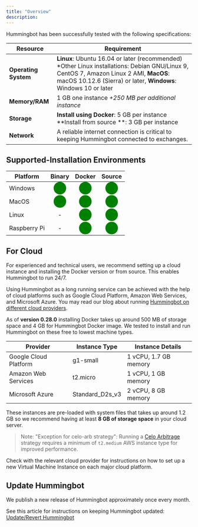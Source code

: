 ```yaml
---
title: "Overview"
description:
---
```


Hummingbot has been successfully tested with the following specifications:

| Resource             | Requirement                                                                                                                                                                                                |
| -------------------- | ---------------------------------------------------------------------------------------------------------------------------------------------------------------------------------------------------------- |
| **Operating System** | **Linux**: Ubuntu 16.04 or later (recommended) \*Other Linux installations: Debian GNU/Linux 9, CentOS 7, Amazon Linux 2 AMI, **MacOS**: macOS 10.12.6 (Sierra) or later, **Windows**: Windows 10 or later |
| **Memory/RAM**       | 1 GB one instance _+250 MB per additional instance_                                                                                                                                                        |
| **Storage**          | **Install using Docker**: 5 GB per instance **Install from source **: 3 GB per instance                                                                                                                    |
| **Network**          | A reliable internet connection is critical to keeping Hummingbot connected to exchanges.                                                                                                                   |

## Supported-Installation Environments

| Platform     |                       Binary                       |                       Docker                       |                       Source                       |
| ------------ | :------------------------------------------------: | :------------------------------------------------: | :------------------------------------------------: |
| Windows      | <span style="color:green; font-size:25px">⬤</span> | <span style="color:green; font-size:25px">⬤</span> | <span style="color:green; font-size:25px">⬤</span> |
| MacOS        | <span style="color:green; font-size:25px">⬤</span> | <span style="color:green; font-size:25px">⬤</span> | <span style="color:green; font-size:25px">⬤</span> |
| Linux        |                         -                          | <span style="color:green; font-size:25px">⬤</span> | <span style="color:green; font-size:25px">⬤</span> |
| Raspberry Pi |                         -                          | <span style="color:green; font-size:25px">⬤</span> | <span style="color:green; font-size:25px">⬤</span> |

## For Cloud

For experienced and technical users, we recommend setting up a cloud instance and installing the Docker version or from source. This enables Hummingbot to run 24/7.

Using Hummingbot as a long running service can be achieved with the help of cloud platforms such as Google Cloud Platform, Amazon Web Services, and Microsoft Azure. You may read our blog about running [Hummingbot on different cloud providers](https://www.hummingbot.io/blog/2019-06-cloud-providers/).

As of **version 0.28.0** installing Docker takes up around 500 MB of storage space and 4 GB for Hummingbot Docker image. We tested to install and run Hummingbot on these free to lowest machine types.

| Provider              | Instance Type   | Instance Details      |
| --------------------- | --------------- | --------------------- |
| Google Cloud Platform | g1-small        | 1 vCPU, 1.7 GB memory |
| Amazon Web Services   | t2.micro        | 1 vCPU, 1 GB memory   |
| Microsoft Azure       | Standard_D2s_v3 | 2 vCPU, 8 GB memory   |

These instances are pre-loaded with system files that takes up around 1.2 GB so we recommend having at least **8 GB of storage space** in your cloud server.

> Note: "Exception for celo-arb strategy": Running a [Celo Arbitrage](/strategies/celo-arb/) strategy requires a minimum of `t2.medium` AWS instance type for improved performance.

Check with the relevant cloud provider for instructions on how to set up a new Virtual Machine Instance on each major cloud platform.

## Update Hummingbot

We publish a new release of Hummingbot approximately once every month.

See this article for instructions on keeping Hummingbot updated: [Update/Revert Hummingbot](updating)
